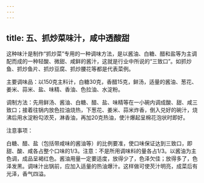 ```yaml
---
---
---
```

title: 五、抓炒菜味汁，咸中透酸甜
---




这种味汁是制作“抓炒菜”专用的一种调味方法，是以酱油、白糖、醋和盐等为主调配而成的一种轻酸、微甜、咸鲜的酱汁，这就是行业中所说的“三致口”。如抓炒鱼、抓炒鱼片、抓炒豆腐、抓炒腰花等都是代表菜例。

主要调味品：以150克主料计，白糖30克，香醋15克，鲜汤，适量的酱油、葱花、姜米、蒜米、盐、味精、香油、色拉油、水淀粉。

调制方法：先用鲜汤、酱油、白糖、醋、盐、味精等在一小碗内调成酸、甜、咸三致口；接着往锅内放色拉油烧热，下葱花、姜米、蒜米炸香，倒入兑好的碗汁，烧沸后用水淀粉勾浓芡，淋香油，再加20克热油，使汁爆起呈棉花泡状时即好。

注意事项：

白糖、醋、盐（包括带咸味的酱油等）的比例要准，使口味保证达到三致口，即甜、酸、咸各占整个口味的1/3。注意：不是所用调味料的量各占1/3。以酱油为主色调，成品呈褐红色。酱油用量一定要适度，放得少了，色泽欠佳；放得多了，色泽发黑。调味汁出锅前，应加入适量的热油爆汁。这样做可使芡汁明亮，成菜后有光泽，香气四溢。